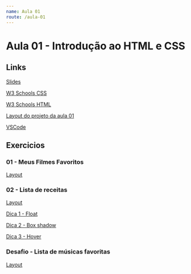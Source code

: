 ```yaml
---
name: Aula 01
route: /aula-01
---
```


# Aula 01 - Introdução ao HTML e CSS

## Links

[Slides](https://docs.google.com/presentation/d/1y-RU3jyoGZ_4i807r5BC5P5VdMGlZcneg-W-5uxfgDI/edit?usp=sharing)

[W3 Schools CSS](https://www.w3schools.com/css/default.asp)

[W3 Schools HTML](https://www.w3schools.com/html/default.asp)

[Layout do projeto da aula 01](https://www.figma.com/file/9vVfYtiLSWg4149WvY4dPI/Untitled?node-id=8%3A1949)

[VSCode](https://code.visualstudio.com/)

## Exercicios

### 01 - Meus Filmes Favoritos

[Layout](https://www.figma.com/file/9GoDo4uxOKoJUEPV6km0la/Aula-01-%7C-Exerc%C3%ADcio-1---Meus-Filmes-Favoritos?node-id=0%3A1)

### 02 - Lista de receitas

[Layout](https://www.figma.com/file/W1BwtvG0dJE7RoLRtjjGtf/Aula-01-%7C-Exerc%C3%ADcio-2--?node-id=0%3A1)

[Dica 1 - Float](https://www.w3schools.com/css/css_float.asp)

[Dica 2 - Box shadow](https://www.w3schools.com/css/css3_shadows.asp)

[Dica 3 - Hover](https://www.w3schools.com/cssref/sel_hover.asp)

### Desafio - Lista de músicas favoritas

[Layout](https://www.figma.com/file/oKPnnMlGNtxu3frBao71jG/Aula-01-%7C-Desafio?node-id=1%3A3)
